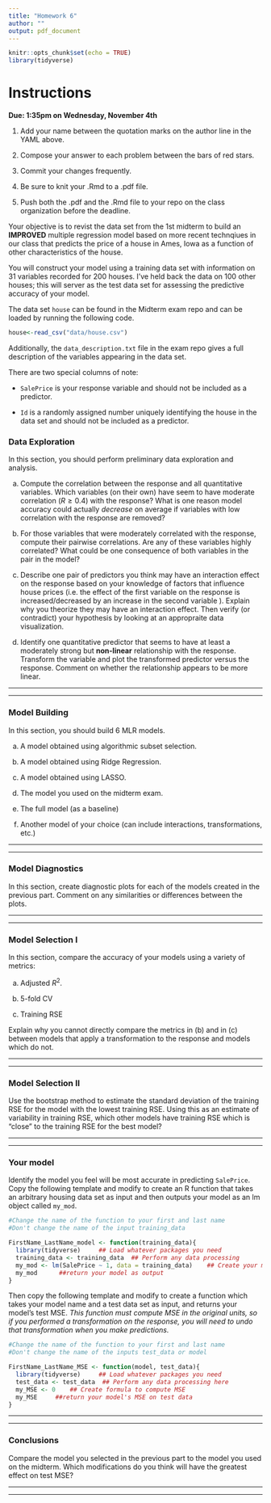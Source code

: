 ```yaml
---
title: "Homework 6"
author: ""
output: pdf_document
---
```


```r
knitr::opts_chunk$set(echo = TRUE)
library(tidyverse)
```

# Instructions

**Due: 1:35pm on Wednesday, November 4th**

1. Add your name between the quotation marks on the author line in the YAML above.

2. Compose your answer to each problem between the bars of red stars.

3. Commit your changes frequently.

4. Be sure to knit your .Rmd to a .pdf file.

5. Push both the .pdf and the .Rmd file to your repo on the class organization before the deadline.
 

Your objective is to revist the data set from the 1st midterm to build an **IMPROVED** multiple regression model based on more recent technqiues in our class that predicts the price of a house in Ames, Iowa as a function of other characteristics of the house. 

You will construct your model using a training data set with information on 31 variables recorded for 200 houses. I've held back the data on 100 other houses; this will server as the test data set for assessing the predictive accuracy of your model. 

The data set `house` can be found in the Midterm exam repo and can be loaded by running the following code.

```r
house<-read_csv("data/house.csv")
```

Additionally, the `data_description.txt` file in the exam repo gives a full description of the variables appearing in the data set.

There are two special columns of note: 

- `SalePrice` is your response variable and should not be included as a predictor.

- `Id` is a randomly assigned number uniquely identifying the house in the data set and should not be included as a predictor.

### Data Exploration

In this section, you should perform preliminary data exploration and analysis. 

a. Compute the correlation between the response and all quantitative variables. Which variables (on their own) have seem to have moderate correlation ($R \geq 0.4$) with the response? What is one reason model accuracy could actually *decrease* on average if variables with low correlation with the response are removed?

b. For those variables that were moderately correlated with the response, compute their pairwise correlations. Are any of these variables highly correlated? What could be one consequence of both variables in the pair in the model?

c. Describe one pair of predictors you think may have an interaction effect on the response based on your knowledge of factors that influence house prices (i.e. the effect of the first variable on the response is increased/decreased by an increase in the second variable ). Explain why you theorize they may have an interaction effect. Then verify (or contradict) your hypothesis by looking at an appropraite data visualization.

d. Identify one quantitative predictor that seems to have at least a moderately strong but **non-linear** relationship with the response. Transform the variable and plot the transformed predictor versus the response. Comment on whether the relationship appears to be more linear.

******************************************





******************************************


### Model Building

In this section, you should build 6 MLR models. 

a. A model obtained using algorithmic subset selection.

b. A model obtained using Ridge Regression.

c. A model obtained using LASSO.

d. The model you used on the midterm exam.

e. The full model (as a baseline)

f. Another model of your choice (can include interactions, transformations, etc.)


******************************************





******************************************


### Model Diagnostics

In this section, create diagnostic plots for each of the models created in the previous part. Comment on any similarities or differences between the plots.



******************************************





******************************************

### Model Selection I

In this section, compare the accuracy of your models using a variety of metrics:

a. Adjusted $R^2$.

b. $5$-fold CV

c. Training RSE

Explain why you cannot directly compare the metrics in (b) and in (c) between models that apply a transformation to the response and models which do not.



******************************************





******************************************

### Model Selection II

Use the bootstrap method to estimate the standard deviation of the training RSE for the model with the lowest training RSE. Using this as an estimate of variability in training RSE, which other models have training RSE which is "close" to the training RSE for the best model?

******************************************

 


******************************************


### Your model

Identify the model you feel will be most accurate in predicting `SalePrice`. Copy the following template and modify to create an R function that takes an arbitrary housing data set as input and then outputs your model as an lm object called `my_mod`. 


```r
#Change the name of the function to your first and last name
#Don't change the name of the input training_data

FirstName_LastName_model <- function(training_data){ 
  library(tidyverse)     ## Load whatever packages you need
  training_data <- training_data  ## Perform any data processing
  my_mod <- lm(SalePrice ~ 1, data = training_data)    ## Create your model
  my_mod      ##return your model as output
}
```

Then copy the following template and modify to create a function which takes your model name and a test data set as input, and returns your model's test MSE. *This function must compute MSE in the original units, so if you performed a transformation on the response, you will need to undo that transformation when you make predictions.*

```r
#Change the name of the function to your first and last name
#Don't change the name of the inputs test_data or model

FirstName_LastName_MSE <- function(model, test_data){ 
  library(tidyverse)     ## Load whatever packages you need
  test_data <- test_data  ## Perform any data processing here
  my_MSE <- 0    ## Create formula to compute MSE
  my_MSE     ##return your model's MSE on test data
}
```

******************************************





******************************************

### Conclusions

Compare the model you selected in the previous part to the model you used on the midterm. Which modifications do you think will have the greatest effect on test MSE?

******************************************





******************************************
 

